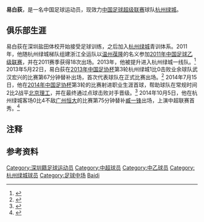 {{Infobox football biography
| playername= 易白荻
| image =
| fullname = 易白荻
| dateofbirth = {{Birth date and age|1993|10|10}}
| cityofbirth = [[广东省|广东省]][[深圳市|深圳市]]
| countryofbirth = [[中国|中国]]
| currentclub = [[杭州绿城足球俱乐部|杭州绿城]] 
| clubnumber = 21
| height = {{height|m=1.83}}
| position = [[中场|中场]]
| youthyears1 = 
| youthclubs1 = 深圳盐田体校
| youthyears2 = 
| youthclubs2 = [[杭州绿城足球俱乐部|杭州绿城]] 
| years1 = 2011
| clubs1 = [[温州葆隆足球俱乐部|温州葆隆]]
| caps1 = 18
| goals1 = 0
| years2 = 2013-
| clubs2 = [[杭州绿城足球俱乐部|杭州绿城]] 
| caps2 = 1
| goals2 = 0
|      nationalyears1 = 
|       nationalteam1 = 
|       nationalcaps1 = 
|      nationalgoals1 = 
| pcupdate = 2015年1月1日
| ntupdate = 
}}
'''易白荻'''{{BD|1993年|10月10日|||Yi, Baidi}}，是一名中国足球运动员，现效力[[中国足球超级联赛|中国足球超级联赛]]球队[[杭州绿城足球俱乐部|杭州绿城]]。

==俱乐部生涯==
易白荻在深圳盐田体校开始接受足球训练，之后加入[[杭州绿城足球俱乐部|杭州绿城]]青训体系。2011年，他随杭州绿城梯队组建浙江全运队以[[温州葆隆足球俱乐部|温州葆隆]]的名义参加[[2011年中国足球乙级联赛|2011年中国足球乙级联赛]]，并在2011赛季获得18次出场。2013年，他被提升进入杭州绿城一线队。<ref>{{Cite web |url=http://sports.sina.com.cn/j/2013-03-04/13476448207.shtml |title=杭州绿城公布2013中超名单 阿甘20号前日本国脚11号 |accessdate=2015-03-25 |archive-date=2017-04-09 |archive-url=https://web.archive.org/web/20170409111046/http://sports.sina.com.cn/j/2013-03-04/13476448207.shtml |dead-url=no }}</ref> 2013年5月22日，易白荻在[[2013年中国足协杯|2013年中国足协杯]]第3轮杭州绿城1比0击败业余球队武汉宏兴的比赛第67分钟替补出场，首次代表球队在正式比赛出场。<ref>{{Cite web |url=http://sports.sina.com.cn/c/2013-05-22/21446582865.shtml |title=足协杯-绿城替补建功1-0绝杀9人业余队 下轮战申鑫 |access-date=2015-03-25 |archive-date=2019-08-24 |archive-url=https://web.archive.org/web/20190824213318/http://sports.sina.com.cn/c/2013-05-22/21446582865.shtml |dead-url=no }}</ref>{{noteTag|1=报道称易白荻在比赛中射进制胜球，但官方报告将进球定为是武汉宏兴张县的乌龙球。}} 2014年7月15日，他在[[2014年中国足协杯|2014年中国足协杯]]第3轮的比赛射进职业生涯首球，帮助球队在常规时间2比2战平[[北京理工大学足球俱乐部|北京理工]]，并在最终通过点球击败对手晋级。<ref>{{Cite web |url=http://sports.sina.com.cn/greentownfc/news/2014/0715/1727.html |title=足协杯第三轮 绿城点胜北理工晋级 |access-date=2015-03-25 |archive-date=2019-08-26 |archive-url=https://web.archive.org/web/20190826044853/http://sports.sina.com.cn/greentownfc/news/2014/0715/1727.html |dead-url=no }}</ref> 2014年10月5日，他在杭州绿城客场0比4不敌[[广州恒大足球俱乐部|广州恒大]]的比赛第75分钟替补[[臧一锋|臧一锋]]出场，上演中超联赛首秀。<ref>{{Cite web |url=http://sports.sohu.com/20141005/n404869035.shtml |title=埃神双响炮于汉超钻石破门 恒大4-0绿城 |access-date=2015-03-25 |archive-date=2021-01-16 |archive-url=https://web.archive.org/web/20210116010324/https://sports.sohu.com/20141005/n404869035.shtml |dead-url=no }}</ref>

==注释==
<references group="註"/>

==参考资料==
{{reflist}}

{{2013年中超分类名单杭州}}
{{2014年中超分类名单杭州}}
{{2015年中超分类名单杭州}}
{{2017年中乙分类名单盐城}}
{{2018年中乙分类名单盐城}}

{{DEFAULTSORT:Yi, Baidi}}
[[Category:深圳籍足球运动员|Category:深圳籍足球运动员]]
[[Category:中超球员|Category:中超球员]]
[[Category:中乙球员|Category:中乙球员]]
[[Category:杭州绿城球员|Category:杭州绿城球员]]
[[Category:足球中场|Category:足球中场]]
[[Category:易姓|Baidi]]